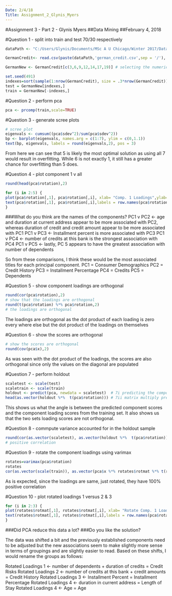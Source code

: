 ---
Date: 2/4/18
Title: Assignment_2_Glynis_Myers
---

#Assignment 3 - Part 2 - Glynis Myers
##Data Mining
##February 4, 2018

#Question 1 - split into train and test 70/30 respectively

```{r}
dataPath <- "C:/Users/Glynis/Documents/MSc A U Chicago/Winter 2017/Data Mining"

GermanCredit<- read.csv(paste(dataPath,'german_credit.csv',sep = '/'), header=TRUE)

GermanNew <- GermanCredit[c(3,6,9,12,14,17,19)] # selecting the numeric Variables / same variables as kmeans

set.seed(491)
indexes=sort(sample(1:nrow(GermanCredit), size = .3*nrow(GermanCredit)))
test = GermanNew[indexes,]
train = GermanNew[-indexes,]

```


#Question 2 - perform pca

```{r}
pca <- prcomp(train,scale=TRUE)
```


#Question 3 - generate scree plots

```{r}
# scree plot
eigenvals <- cumsum((pca$sdev^2)/sum(pca$sdev^2))
bp <- barplot(eigenvals, names.arg = c(1:7), ylim = c(0,1.1))
text(bp, eigenvals, labels = round(eigenvals,2), pos = 3)

```

From here we can see that 5 is likely the most optimal solution as using all 7 would result in overfitting.  While 6 is not exactly 1, it still has a greater chance for overfitting than 5 does.


#Question 4 - plot component 1 v all 

```{r}
round(head(pca$rotation),2)

for (i in 2:5) {
plot(pca$rotation[,1], pca$rotation[,i], xlab= "Comp. 1 Loadings",ylab= paste0("Comp. ",i, " Loadings"))
text(pca$rotation[,1], pca$rotation[,i],labels = row.names(pca$rotation), pos = 1)
}
```

###What do you think are the names of the components?
PC1 v PC2 <- age and duration at current address appear to be more associated with PC2, whereas duration of credit and credit amount appear to be more associated  with PC1
PC1 v PC3 <- Installment percent is more associated with PC3 
PC1 v PC4 <- number of credits at this bank is the strongest association with PC4
PC1 v PC5 <- lastly, PC 5 appears to have the greatest association with number of dependents

So from these comparisons, I think these would be the most associated titles for each principal component.
PC1 = Consumer Demographics
PC2 = Credit History
PC3 = Installment Percentage
PC4 = Credits
PC5 = Dependents


#Question 5 - show component loadings are orthogonal

```{r}
round(cor(pca$rotation),2)
# show that the loadings are orthogonal
round(t(pca$rotation) %*% pca$rotation,2)
# the loadings are orthogonal
```

The loadings are orthogonal as the dot product of each loading is zero every where else but the dot product of the loadings on themselves

#Question 6 - show the scores are orthogonal

```{r}
# show the scores are orthogonal
round(cov(pca$x),2)

```

As was seen with the dot product of the loadings, the scores are also orthogonal since only the values on the diagonal are populated


#Question 7 - perform holdout

```{r}
scaletest <- scale(test)
scaletrain <- scale(train)
holdout <- predict(pca, newdata = scaletest)  # 7i predicting the component scores from the train set
head(as.vector(holdout %*%  t(pca$rotation))) # 7ii matrix multiply predicted component loading scores and component loadings from training set

```

This shows us what the angle is between the predicted component scores and the component loading scores from the training set.  It also shows us that  the two sets loading scores are not orthogonal.


#Question 8 - commpute variance accounted for in the holdout sample

```{r}
round(cor(as.vector(scaletest), as.vector(holdout %*%  t(pca$rotation))),2)
# positive correlation

```


#Question 9 - rotate the component loadings using varimax

```{r}
rotates=varimax(pca$rotation)
rotates
cor(as.vector(scale(train)), as.vector(pca$x %*% rotates$rotmat %*% t(rotates$rotmat) %*% t(pca$rotation)))

```

As is expected, since the loadings are same, just rotated, they have 100% positive correlation


#Question 10 - plot rotated loadings 1 versus 2 & 3 

```{r}
for (i in 2:3) {
plot(rotates$rotmat[,1], rotates$rotmat[,i], xlab= "Rotate Comp. 1 Loadings",ylab= paste0("Rotate Comp. ",i, " Loadings"))
text(rotates$rotmat[,1], rotates$rotmat[,i],labels = row.names(pca$rotation), pos = 1)
}
```

###Did PCA reduce this data a lot?
###Do you like the solution?

The data was shifted a bit and the previously established components need to be adjusted but the new associations seem to make slightly more sense in terms of groupings and are slightly easier to read.  Based on these shifts, I would rename the groups as follows:

Rotated Loadings 1 <- number of dependents + duration of credits = Credit Risks
Rotated Loadings 2 <- number of credits at this bank + credit amounts = Credit History
Rotated Loadings 3 <- Installment Percent = Installment Percentage
Rotated Loadings 4 <- duration in current address = Length of Stay
Rotated Loadings 4 <- Age = Age
